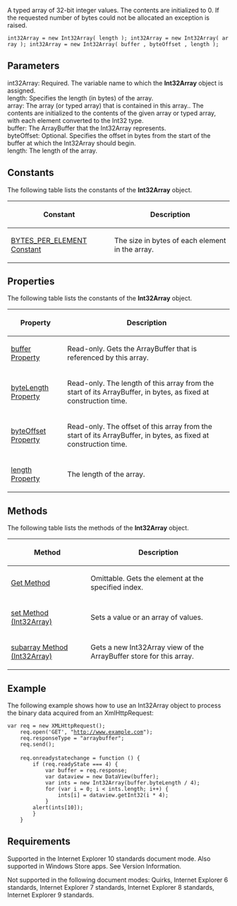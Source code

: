 A typed array of 32-bit integer values. The contents are initialized to 0. If the requested number of bytes could not be allocated an exception is raised.

 int32Array = new Int32Array( length ); int32Array = new Int32Array( array ); int32Array = new Int32Array( buffer , byteOffset , length );

==Parameters==
; int32Array: Required. The variable name to which the '''Int32Array''' object is assigned.
; length: Specifies the length (in bytes) of the array.
; array: The array (or typed array) that is contained in this array.. The contents are initialized to the contents of the given array or typed array, with each element converted to the Int32 type.
; buffer: The ArrayBuffer that the Int32Array represents.
; byteOffset: Optional. Specifies the offset in bytes from the start of the buffer at which the Int32Array should begin.
; length: The length of the array.

==Constants==
The following table lists the constants of the '''Int32Array''' object.

{| class='wikitable'
|-
! Constant
! Description
|-
| [[javascript/Int32Array/BYTES PER ELEMENT Constant|BYTES_PER_ELEMENT Constant]]
| The size in bytes of each element in the array.
|}

==Properties==
The following table lists the constants of the '''Int32Array''' object.

{| class='wikitable'
|-
! Property
! Description
|-
| [[javascript/Int32Array/buffer|buffer Property]]
| Read-only. Gets the ArrayBuffer that is referenced by this array.
|-
| [[javascript/Int32Array/byteLength|byteLength Property]]
| Read-only. The length of this array from the start of its ArrayBuffer, in bytes, as fixed at construction time.
|-
| [[javascript/Int32Array/byteOffset|byteOffset Property]]
| Read-only. The offset of this array from the start of its ArrayBuffer, in bytes, as fixed at construction time.
|-
| [[javascript/Float32Array/length|length Property]]
| The length of the array.
|}

==Methods==
The following table lists the methods of the '''Int32Array''' object.

{| class='wikitable'
|-
! Method
! Description
|-
| [[javascript/Int32Array/get|Get Method]]
| Omittable. Gets the element at the specified index.
|-
| [[javascript/Int32Array/set|set Method (Int32Array)]]
| Sets a value or an array of values.
|-
| [[javascript/Int32Array/subarray|subarray Method (Int32Array)]]
| Gets a new Int32Array view of the ArrayBuffer store for this array.
|}

==Example==
The following example shows how to use an Int32Array object to process the binary data acquired from an XmlHttpRequest:

 var req = new XMLHttpRequest();
     req.open('GET', "http://www.example.com");
     req.responseType = "arraybuffer";
     req.send();
 
     req.onreadystatechange = function () {
         if (req.readyState === 4) {
             var buffer = req.response;
             var dataview = new DataView(buffer);
             var ints = new Int32Array(buffer.byteLength / 4);
             for (var i = 0; i &lt; ints.length; i++) {
                 ints[i] = dataview.getInt32(i * 4);
             }
         alert(ints[10]);
         }
     }

==Requirements==
Supported in the Internet Explorer 10 standards document mode. Also supported in Windows Store apps. See Version Information.

Not supported in the following document modes: Quirks, Internet Explorer 6 standards, Internet Explorer 7 standards, Internet Explorer 8 standards, Internet Explorer 9 standards.

